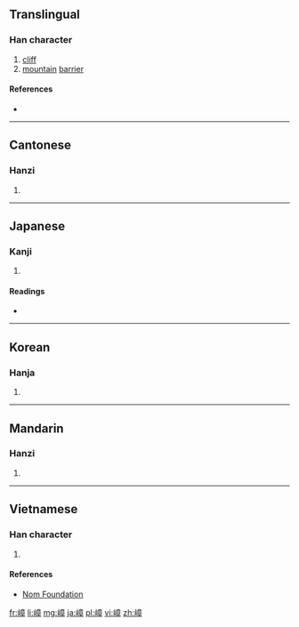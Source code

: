 ==Translingual==

===Han character===
{{Han char|rn=46|rad=山|as=11|sn=14|four=2074<sub>6</sub>|canj=山卜廿十 (UYTJ)|ids=⿰[[山]][[章]]}}

# [[cliff]]
# [[mountain]] [[barrier]]

====References====
* {{Han ref|kx=0318.270|dkj=08410|dj=0618.390|hdz=10795.060|uh=5D82|ud=23938|bh=E1A3|bd=57763}}

----

==Cantonese==

===Hanzi===
{{yue-hanzi|jyut=[[zoeng3]]|y=jeung3}}

# {{defn|lang=yue|sort=山11}}

----

==Japanese==

===Kanji===
{{ja-kanji|grade=|rs=山11}}

# {{defn|lang=ja|sort=山11}}

====Readings====
* {{ja-readings|on=[[しょう]] (shō)|kun=[[みね]] (mine)}}

----

==Korean==

===Hanja===
{{ko-hanja|hangeul=장|rv=jang|mr=chang}}

# {{defn|lang=ko|sort=山11}}

----

==Mandarin==

===Hanzi===
{{cmn-hanzi|pin=[[zhàng]] ([[zhang4]]), [[qiáo]] ([[qiao2]])|wg=chang<sup>4</sup>, ch'iao<sup>2</sup>}}

# {{defn|lang=cmn|sort=山11}}

----

==Vietnamese==

===Han character===
{{vi-readings|rs=山11| hanviet = chướng}}

# {{defn|lang=vi|sort=山11}}

====References====
*[http://nomfoundation.org/common/nom_details.php?codepoint=5d82 Nom Foundation]

[[fr:嶂]]
[[li:嶂]]
[[mg:嶂]]
[[ja:嶂]]
[[pl:嶂]]
[[vi:嶂]]
[[zh:嶂]]